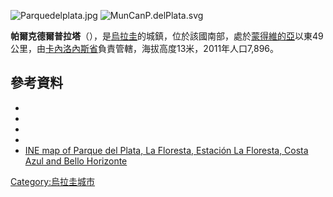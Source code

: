 [[Image:Parquedelplata.jpg|right]]
[[Image:MunCanP.delPlata.svg|thumb]]

{{Coord|34|46|S|55|43|W|display=title}}

'''帕爾克德爾普拉塔'''（{{lang-es|Parque del Plata}}），是[[烏拉圭|烏拉圭]]的城鎮，位於該國南部，處於[[蒙得維的亞|蒙得維的亞]]以東49公里，由[[卡內洛內斯省|卡內洛內斯省]]負責管轄，海拔高度13米，2011年人口7,896。

==參考資料==
*{{cite web |url=http://www0.parlamento.gub.uy/leyes/AccesoTextoLey.asp?Ley=13806 |title=Ley Nº 13.806 |publisher=República Oriental del Uruguay, Poder Legislativo |year=1969 |accessdate=8 September 2012 |deadurl=yes |archiveurl=https://web.archive.org/web/20160304202630/http://www0.parlamento.gub.uy/leyes/AccesoTextoLey.asp?Ley=13806 |archivedate=2016年3月4日 }}
*{{cite web |url=http://www.ine.gub.uy/censos2011/resultadosfinales/cuadros/NIVEL%20DEPARTAMENTAL/Canelones/P_3_CAN.xls |title=Censos 2011 Cuadros Canelones |year=2012 |publisher=INE |accessdate=25 August 2012 |archive-date=2012-10-10 |archive-url=https://web.archive.org/web/20121010041513/http://www.ine.gub.uy/censos2011/resultadosfinales/cuadros/NIVEL%20DEPARTAMENTAL/Canelones/P_3_CAN.xls |dead-url=no }}
*{{cite web |url=http://www.imcanelones.gub.uy/?q=node/4424 |title=Municipio de Parque del Plata |publisher=Comuna Canaria / Dpto. de Canelones |accessdate=27 August 2012 |archive-date=2016-03-04 |archive-url=https://web.archive.org/web/20160304030743/http://www.imcanelones.gub.uy/?q=node%2F4424 |dead-url=no }}
*{{cite web |url=http://www.ine.gub.uy/biblioteca/toponimico/Categorizaci%F3n%20localidades%20urbanas%20orden%20alfab%E9tico.pdf |title=Statistics of urban localities (1963–2004) |publisher=INE |year=2012 |format=PDF |accessdate=8 September 2012 |archive-date=2012-11-05 |archive-url=https://www.webcitation.org/6BwcL0IuY?url=http://www.ine.gub.uy/biblioteca/toponimico/Categorizaci%F3n%20localidades%20urbanas%20orden%20alfab%E9tico.pdf |dead-url=no }}
*[https://web.archive.org/web/20121010043422/http://www.ine.gub.uy/mapas/censos2011/para%20colgar%20en%20web/pdf/03_UYCA/Localidades/A0H_03627_724_725_826_925%20Parque%20del%20plata%20y%20otras.pdf INE map of Parque del Plata, La Floresta, Estación La Floresta, Costa Azul and Bello Horizonte]

{{Uruguay-geo-stub}}
[[Category:烏拉圭城市|Category:烏拉圭城市]]
